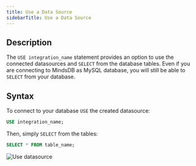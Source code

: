 ```yaml
---
title: Use a Data Source
sidebarTitle: Use a Data Source
---
```


## Description

The `USE integration_name` statement provides an option to use the connected
datasources and `SELECT` from the database tables. Even if you are
connecting to MindsDB as MySQL database, you will still be able to `SELECT` from your database.

## Syntax

To connect to your database `USE` the created datasource:

```sql
USE integration_name;
```

Then, simply `SELECT` from the tables:

```sql
SELECT * FROM table_name;
```

![Use datasource](/assets/sql/use.png)
